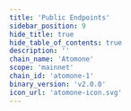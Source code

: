 ```yaml
---
title: 'Public Endpoints'
sidebar_position: 9
hide_title: true
hide_table_of_contents: true
description: ''
chain_name: 'Atomone'
scope: 'mainnet'
chain_id: 'atomone-1'
binary_version: 'v2.0.0'
icon_url: 'atomone-icon.svg'
---
```



<PageTitle
  iconUrl="img/atomone-icon.svg"
  title="Atomone Public Endpoints"
  chainId="atomone-1"
  version="v2.0.0"
/>

<PublicEndpoints
  chainId="atomone-1"
  primaryRpcUrl="https://atomone-rpc.noders.services"
  primaryApiUrl="https://atomone-api.noders.services"
  primaryGrpcUrl="atomone-grpc.noders.services:443"
  primaryJsonRpcUrl=""
/>